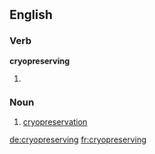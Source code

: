 ==English==

===Verb===
'''cryopreserving'''

# {{present participle of|[[cryopreserve]]}}

===Noun===
{{en-noun|-}}

# [[cryopreservation]]

[[de:cryopreserving]]
[[fr:cryopreserving]]